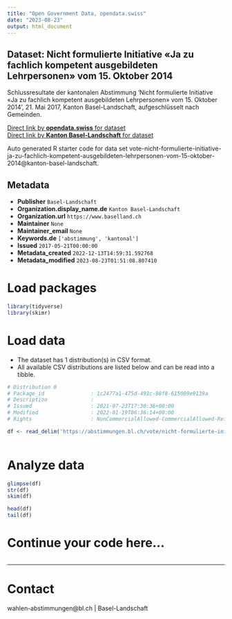 ```yaml
---
title: "Open Government Data, opendata.swiss"
date: "2023-08-23"
output: html_document
---
```


## Dataset: Nicht formulierte Initiative «Ja zu fachlich kompetent ausgebildeten Lehrpersonen» vom 15. Oktober 2014

Schlussresultate der kantonalen Abstimmung 'Nicht formulierte Initiative «Ja zu fachlich kompetent ausgebildeten Lehrpersonen» vom 15. Oktober 2014', 21. Mai 2017, Kanton Basel-Landschaft, aufgeschlüsselt nach Gemeinden.

[Direct link by **opendata.swiss** for dataset](https://opendata.swiss/de/dataset/nicht-formulierte-initiative-ja-zu-fachlich-kompetent-ausgebildeten-lehrpersonen-vom-15-ok-2014)<br>
[Direct link by **Kanton Basel-Landschaft** for dataset](https://abstimmungen.bl.ch/vote/nicht-formulierte-initiative-ja-zu-fachlich-kompetent-ausgebildeten-lehrpersonen-vom-15-oktober-2014/data)

Auto generated R starter code for data set vote-nicht-formulierte-initiative-ja-zu-fachlich-kompetent-ausgebildeten-lehrpersonen-vom-15-oktober-2014@kanton-basel-landschaft.

## Metadata

- **Publisher** `Basel-Landschaft`
- **Organization.display_name.de** `Kanton Basel-Landschaft`
- **Organization.url** `https://www.baselland.ch`
- **Maintainer** `None`
- **Maintainer_email** `None`
- **Keywords.de** `['abstimmung', 'kantonal']`
- **Issued** `2017-05-21T00:00:00`
- **Metadata_created** `2022-12-13T14:59:31.592768`
- **Metadata_modified** `2023-08-23T01:51:08.807410`


# Load packages

```r

library(tidyverse)
library(skimr)

```

# Load data

-   The dataset has 1 distribution(s) in CSV format.
-   All available CSV distributions are listed below and can be read into a tibble.

```r

# Distribution 0
# Package_id               : 1c2477a1-475d-491c-98f8-615009e9139a
# Description              : 
# Issued                   : 2021-07-23T17:30:36+00:00
# Modified                 : 2022-01-19T06:36:14+00:00
# Rights                   : NonCommercialAllowed-CommercialAllowed-ReferenceRequired

df <- read_delim('https://abstimmungen.bl.ch/vote/nicht-formulierte-initiative-ja-zu-fachlich-kompetent-ausgebildeten-lehrpersonen-vom-15-oktober-2014/data-csv')



```

# Analyze data

```r

glimpse(df)
str(df)
skim(df)

head(df)
tail(df)

```

# Continue your code here...

```r

```

------------------------------------------------------------------------

# Contact

wahlen-abstimmungen@bl.ch | Basel-Landschaft
